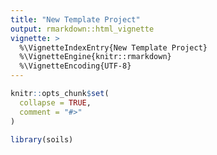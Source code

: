 ```yaml
---
title: "New Template Project"
output: rmarkdown::html_vignette
vignette: >
  %\VignetteIndexEntry{New Template Project}
  %\VignetteEngine{knitr::rmarkdown}
  %\VignetteEncoding{UTF-8}
---
```


```r
knitr::opts_chunk$set(
  collapse = TRUE,
  comment = "#>"
)
```

```r
library(soils)
```
